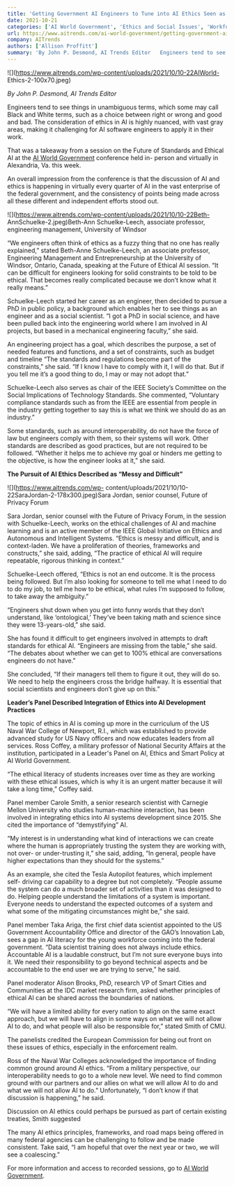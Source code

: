 ```yaml
---
title: 'Getting Government AI Engineers to Tune into AI Ethics Seen as Challenge'
date: 2021-10-21
categories: ['AI World Government', 'Ethics and Social Issues', 'Workforce', 'ai education', 'data security and privacy', 'ethics and social issues', 'software development', 'workforce']
url: https://www.aitrends.com/ai-world-government/getting-government-ai-engineers-to-tune-into-ai-ethics-seen-as-challenge/
company: AITrends
authors: ['Allison Proffitt']
summary: 'By John P. Desmond, AI Trends Editor   Engineers tend to see things in unambiguous terms, which some may call Black and White terms, such as a choice between right or wrong and good and bad. The consideration of ethics in AI is highly nuanced, with vast gray areas, making it  challenging for AI software engineers to […]'
---
```



![](https://www.aitrends.com/wp-content/uploads/2021/10/10-22AIWorld-
Ethics-2-100x70.jpeg)

_By John P. Desmond, AI Trends Editor_

Engineers tend to see things in unambiguous terms, which some may call Black
and White terms, such as a choice between right or wrong and good and bad. The
consideration of ethics in AI is highly nuanced, with vast gray areas, making
it challenging for AI software engineers to apply it in their work.

That was a takeaway from a session on the Future of Standards and Ethical AI
at the [AI World Government](https://www.aiworldgov.com/) conference held in-
person and virtually in Alexandria, Va. this week.

An overall impression from the conference is that the discussion of AI and
ethics is happening in virtually every quarter of AI in the vast enterprise of
the federal government, and the consistency of points being made across all
these different and independent efforts stood out.

![](https://www.aitrends.com/wp-content/uploads/2021/10/10-22Beth-
AnnSchuelke-2.jpeg)Beth-Ann Schuelke-Leech, associate professor, engineering
management, University of Windsor

“We engineers often think of ethics as a fuzzy thing that no one has really
explained,” stated Beth-Anne Schuelke-Leech, an associate professor,
Engineering Management and Entrepreneurship at the University of Windsor,
Ontario, Canada, speaking at the Future of Ethical AI session. “It can be
difficult for engineers looking for solid constraints to be told to be
ethical. That becomes really complicated because we don’t know what it really
means.”

Schuelke-Leech started her career as an engineer, then decided to pursue a PhD
in public policy, a background which enables her to see things as an engineer
and as a social scientist. “I got a PhD in social science, and have been
pulled back into the engineering world where I am involved in AI projects, but
based in a mechanical engineering faculty,” she said.

An engineering project has a goal, which describes the purpose, a set of
needed features and functions, and a set of constraints, such as budget and
timeline “The standards and regulations become part of the constraints,” she
said. “If I know I have to comply with it, I will do that. But if you tell me
it’s a good thing to do, I may or may not adopt that.”

Schuelke-Leech also serves as chair of the IEEE Society’s Committee on the
Social Implications of Technology Standards. She commented, “Voluntary
compliance standards such as from the IEEE are essential from people in the
industry getting together to say this is what we think we should do as an
industry.”

Some standards, such as around interoperability, do not have the force of law
but engineers comply with them, so their systems will work. Other standards
are described as good practices, but are not required to be followed. “Whether
it helps me to achieve my goal or hinders me getting to the objective, is how
the engineer looks at it,” she said.

**The Pursuit of AI Ethics Described as “Messy and Difficult”**

![](https://www.aitrends.com/wp-
content/uploads/2021/10/10-22SaraJordan-2-178x300.jpeg)Sara Jordan, senior
counsel, Future of Privacy Forum

Sara Jordan, senior counsel with the Future of Privacy Forum, in the session
with Schuelke-Leech, works on the ethical challenges of AI and machine
learning and is an active member of the IEEE Global Initiative on Ethics and
Autonomous and Intelligent Systems. “Ethics is messy and difficult, and is
context-laden. We have a proliferation of theories, frameworks and
constructs,” she said, adding, “The practice of ethical AI will require
repeatable, rigorous thinking in context.”

Schuelke-Leech offered, “Ethics is not an end outcome. It is the process being
followed. But I’m also looking for someone to tell me what I need to do to do
my job, to tell me how to be ethical, what rules I’m supposed to follow, to
take away the ambiguity.”

“Engineers shut down when you get into funny words that they don’t understand,
like ‘ontological,’ They’ve been taking math and science since they were
13-years-old,” she said.

She has found it difficult to get engineers involved in attempts to draft
standards for ethical AI. “Engineers are missing from the table,” she said.
“The debates about whether we can get to 100% ethical are conversations
engineers do not have.”

She concluded, “If their managers tell them to figure it out, they will do so.
We need to help the engineers cross the bridge halfway. It is essential that
social scientists and engineers don’t give up on this.”

**Leader’s Panel Described Integration of Ethics into AI Development
Practices**

The topic of ethics in AI is coming up more in the curriculum of the US Naval
War College of Newport, R.I., which was established to provide advanced study
for US Navy officers and now educates leaders from all services. Ross Coffey,
a military professor of National Security Affairs at the institution,
participated in a Leader's Panel on AI, Ethics and Smart Policy at AI World
Government.

“The ethical literacy of students increases over time as they are working with
these ethical issues, which is why it is an urgent matter because it will take
a long time,” Coffey said.

Panel member Carole Smith, a senior research scientist with Carnegie Mellon
University who studies human-machine interaction, has been involved in
integrating ethics into AI systems development since 2015. She cited the
importance of “demystifying” AI.

“My interest is in understanding what kind of interactions we can create where
the human is appropriately trusting the system they are working with, not
over- or under-trusting it,” she said, adding, “In general, people have higher
expectations than they should for the systems.”

As an example, she cited the Tesla Autopilot features, which implement self-
driving car capability to a degree but not completely. “People assume the
system can do a much broader set of activities than it was designed to do.
Helping people understand the limitations of a system is important. Everyone
needs to understand the expected outcomes of a system and what some of the
mitigating circumstances might be,” she said.

Panel member Taka Ariga, the first chief data scientist appointed to the US
Government Accountability Office and director of the GAO’s Innovation Lab,
sees a gap in AI literacy for the young workforce coming into the federal
government. “Data scientist training does not always include ethics.
Accountable AI is a laudable construct, but I’m not sure everyone buys into
it. We need their responsibility to go beyond technical aspects and be
accountable to the end user we are trying to serve,” he said.

Panel moderator Alison Brooks, PhD, research VP of Smart Cities and
Communities at the IDC market research firm, asked whether principles of
ethical AI can be shared across the boundaries of nations.

“We will have a limited ability for every nation to align on the same exact
approach, but we will have to align in some ways on what we will not allow AI
to do, and what people will also be responsible for,” stated Smith of CMU.

The panelists credited the European Commission for being out front on these
issues of ethics, especially in the enforcement realm.

Ross of the Naval War Colleges acknowledged the importance of finding common
ground around AI ethics. “From a military perspective, our interoperability
needs to go to a whole new level. We need to find common ground with our
partners and our allies on what we will allow AI to do and what we will not
allow AI to do.” Unfortunately, “I don’t know if that discussion is
happening,” he said.

Discussion on AI ethics could perhaps be pursued as part of certain existing
treaties, Smith suggested

The many AI ethics principles, frameworks, and road maps being offered in many
federal agencies can be challenging to follow and be made consistent. Take
said, “I am hopeful that over the next year or two, we will see a coalescing.”

For more information and access to recorded sessions, go to [AI World
Government](https://www.aiworldgov.com/).


